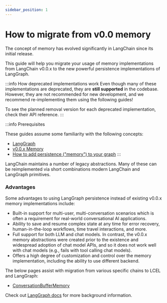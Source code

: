 ```yaml
---
sidebar_position: 1
---
```


# How to migrate from v0.0 memory

The concept of memory has evolved significantly in LangChain since its initial release.

This guide will help you migrate your usage of memory implementations from LangChain v0.0.x
to the new powerful persistence implementations of LangGraph.

:::info How deprecated implementations work
Even though many of these implementations are deprecated, they are **still supported** in the codebase.
However, they are not recommended for new development, and we recommend re-implementing them using the following guides!

To see the planned removal version for each deprecated implementation, check their API reference.
:::

:::info Prerequisites

These guides assume some familiarity with the following concepts:
- [LangGraph](https://langchain-ai.github.io/langgraph/)
- [v0.0.x Memory](https://python.langchain.com/v0.1/docs/modules/memory/)
- [How to add persistence ("memory") to your graph](https://langchain-ai.github.io/langgraph/how-tos/persistence/)
:::

LangChain maintains a number of legacy abstractions. Many of these can be reimplemented via short combinations modern LangChain and LangGraph primitives.

### Advantages

Some advantages to using LangGraph persistence instead of existing v0.0.x memory implementations include:

- Built-in support for multi-user, multi-conversation scenarios which is often a requirement for real-world conversational AI applications.
- Ability to save and resume complex state at any time for error recovery, human-in-the-loop workflows, time travel interactions, and more.
- Full support for both LLM and chat models. In contrast, the v0.0.x memory abstractions were created prior to the existence and widespread adoption of chat model APIs, and so it does not work well with chat models (e.g., fails with tool calling chat models).
- Offers a high degree of customization and control over the memory implementation, including the ability to use different backend.

The below pages assist with migration from various specific chains to LCEL and LangGraph:

- [ConversationBufferMemory](./ConversationBufferMemory.ipynb)

Check out [LangGraph docs](https://langchain-ai.github.io/langgraph/) for more background information.
